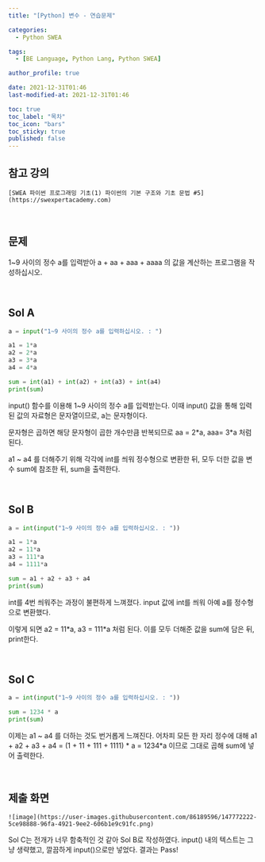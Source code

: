 ```yaml
---
title: "[Python] 변수 - 연습문제"

categories:
  - Python SWEA

tags:
  - [BE Language, Python Lang, Python SWEA]

author_profile: true

date: 2021-12-31T01:46
last-modified-at: 2021-12-31T01:46

toc: true
toc_label: "목차"
toc_icon: "bars"
toc_sticky: true
published: false
---
```


## 참고 강의

`[SWEA 파이썬 프로그래밍 기초(1) 파이썬의 기본 구조와 기초 문법 #5](https://swexpertacademy.com)`

<br />

## 문제

1~9 사이의 정수 a를 입력받아 a + aa + aaa + aaaa 의 값을 계산하는 프로그램을 작성하십시오.

<br />

## Sol A

```python
a = input("1~9 사이의 정수 a를 입력하십시오. : ")

a1 = 1*a
a2 = 2*a
a3 = 3*a
a4 = 4*a

sum = int(a1) + int(a2) + int(a3) + int(a4)
print(sum)
```

input() 함수를 이용해 1~9 사이의 정수 a를 입력받는다. 이때 input() 값을 통해 입력된 값의 자료형은 문자열이므로, a는 문자형이다.

문자형은 곱하면 해당 문자형이 곱한 개수만큼 반복되므로 aa = 2\*a, aaa= 3\*a 처럼 된다.

a1 ~ a4 를 더해주기 위해 각각에 int를 씌워 정수형으로 변환한 뒤, 모두 더한 값을 변수 sum에 참조한 뒤, sum을 출력한다.

<br />

## Sol B

```python
a = int(input("1~9 사이의 정수 a를 입력하십시오. : "))

a1 = 1*a
a2 = 11*a
a3 = 111*a
a4 = 1111*a

sum = a1 + a2 + a3 + a4
print(sum)
```

int를 4번 씌워주는 과정이 불편하게 느껴졌다. input 값에 int를 씌워 아예 a를 정수형으로 변환했다.

이렇게 되면 a2 = 11\*a, a3 = 111\*a 처럼 된다. 이를 모두 더해준 값을 sum에 담은 뒤, print한다.

<br />

## Sol C

```python
a = int(input("1~9 사이의 정수 a를 입력하십시오. : "))

sum = 1234 * a
print(sum)
```

이제는 a1 ~ a4 를 더하는 것도 번거롭게 느껴진다. 어차피 모든 한 자리 정수에 대해 a1 + a2 + a3 + a4 = (1 + 11 + 111 + 1111) \* a = 1234\*a 이므로 그대로 곱해 sum에 넣어 출력한다.

<br />

## 제출 화면

`![image](https://user-images.githubusercontent.com/86189596/147772222-5ce98888-96fa-4921-9ee2-606b1e9c91fc.png)`

Sol C는 전개가 너무 함축적인 것 같아 Sol B로 작성하였다. input() 내의 텍스트는 그냥 생략했고, 깔끔하게 input()으로만 넣었다. 결과는 Pass!
